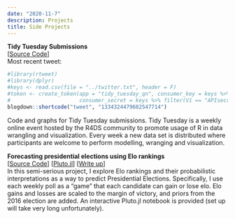 ```yaml
---
date: "2020-11-7"
description: Projects
title: Side Projects
---
```


**Tidy Tuesday Submissions**  
[[Source Code](https://github.com/qpmnguyen/qn_tidytuesday)]   
Most recent tweet:  
```r
#library(rtweet)
#library(dplyr)
#keys <- read.csv(file = "../twitter.txt", header = F)
#token <- create_token(app = "tidy_tuesday_qn", consumer_key = keys %>% filter(V1 == "APIkey") %>% pull(V2),
#                      consumer_secret = keys %>% filter(V1 == "APIsecretkey") %>% pull(V2))
blogdown::shortcode("tweet", "1334324479682547714")
```
Code and graphs for Tidy Tuesday submissions. Tidy Tuesday is a weekly online event hosted by the R4DS community to promote usage of R in data wrangling and visualization. Every week a new data set is distributed where participants are welcome to perform modelling, wranging and visualization.  

**Forecasting presidential elections using Elo rankings**  
[[Source Code](https://github.com/qpmnguyen/elo_presidente)] [[Pluto.jl](https://mybinder.org/v2/gh/fonsp/pluto-on-binder/master?urlpath=pluto/open?url=https%253A%252F%252Fgithub.com%252Fqpmnguyen%252Felo_presidente%252Fblob%252Fmaster%252Fanalysis.jl%253Fraw%253Dtrue)]
[[Write up](https://qpmnguyen.netlify.app//2020/11/07/forecasting-presidential-election-using-elo-ratings/)]  
In this semi-serious project, I explore Elo rankings and their probabilistic interpretations as a way to predict Presidential Elections. Specifically, I use each weekly poll as a "game" that each candidate can gain or lose elo. Elo gains and losses are scaled to the margin of victory, and priors from the 2016 election are added. An interactive Pluto.jl notebook is provided (set up will take very long unfortunately).